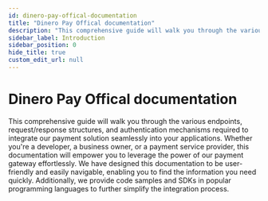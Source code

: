 ```yaml
---
id: dinero-pay-offical-documentation
title: "Dinero Pay Offical documentation"
description: "This comprehensive guide will walk you through the various endpoints, request/response structures, and authentication mechanisms required to integrate our payment solution seamlessly into your applications. Whether you're a developer, a business owner, or a payment service provider, this documentation will empower you to leverage the power of our payment gateway effortlessly."
sidebar_label: Introduction
sidebar_position: 0
hide_title: true
custom_edit_url: null
---
```



# Dinero Pay Offical documentation



This comprehensive guide will walk you through the various endpoints, request/response structures, and authentication mechanisms required to integrate our payment solution seamlessly into your applications. Whether you're a developer, a business owner, or a payment service provider, this documentation will empower you to leverage the power of our payment gateway effortlessly.
 We have designed this documentation to be user-friendly and easily navigable, enabling you to find the information you need quickly. Additionally, we provide code samples and SDKs in popular programming languages to further simplify the integration process.


      